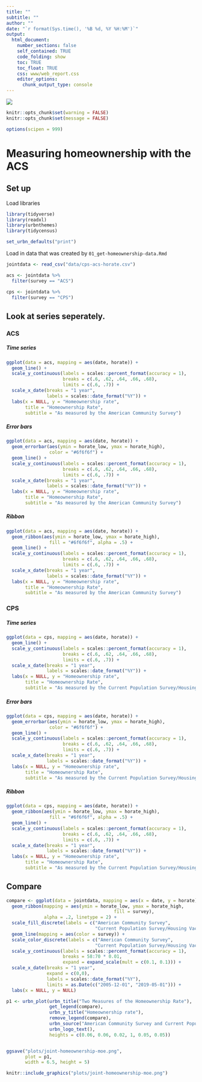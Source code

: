 ```yaml
---
title: ""
subtitle: ""
author: ""
date: "`r format(Sys.time(), '%B %d, %Y %H:%M')`"
output:
  html_document:
    number_sections: false
    self_contained: TRUE
    code_folding: show
    toc: TRUE
    toc_float: TRUE
    css: www/web_report.css
    editor_options:
      chunk_output_type: console
---
```


<link rel="stylesheet" href="//fonts.googleapis.com/css?family=Lato" />

![](www/images/urban-institute-logo.png)


```r
knitr::opts_chunk$set(warning = FALSE)
knitr::opts_chunk$set(message = FALSE)

options(scipen = 999)

```

# Measuring homeownership with the ACS

## Set up

Load libraries

```r
library(tidyverse)
library(readxl)
library(urbnthemes)
library(tidycensus)

set_urbn_defaults("print")
```

Load in data that was created by `01_get-homeownership-data.Rmd`

```r

jointdata <- read_csv("data/cps-acs-horate.csv")

acs <- jointdata %>% 
  filter(survey == "ACS")

cps <- jointdata %>% 
  filter(survey == "CPS")
```

## Look at series seperately.

### ACS

#### {.tabset .tabset.fade}
##### Time series

```r

ggplot(data = acs, mapping = aes(date, horate)) +
  geom_line() +
  scale_y_continuous(labels = scales::percent_format(accuracy = 1),
                     breaks = c(.6, .62, .64, .66, .68),
                     limits = c(.6, .7)) +
  scale_x_date(breaks = "1 year",
               labels = scales::date_format("%Y")) +
  labs(x = NULL, y = "Homeownership rate",
       title = "Homeownership Rate",
       subtitle = "As measured by the American Community Survey")

```

##### Error bars

```r

ggplot(data = acs, mapping = aes(date, horate)) +
  geom_errorbar(aes(ymin = horate_low, ymax = horate_high),
                color = "#6f6f6f") +
  geom_line() +
  scale_y_continuous(labels = scales::percent_format(accuracy = 1),
                     breaks = c(.6, .62, .64, .66, .68),
                     limits = c(.6, .7)) +
  scale_x_date(breaks = "1 year",
               labels = scales::date_format("%Y")) +
  labs(x = NULL, y = "Homeownership rate",
       title = "Homeownership Rate",
       subtitle = "As measured by the American Community Survey")

```

##### Ribbon

```r
ggplot(data = acs, mapping = aes(date, horate)) +
  geom_ribbon(aes(ymin = horate_low, ymax = horate_high),
                fill = "#6f6f6f", alpha = .5) +
  geom_line() +
  scale_y_continuous(labels = scales::percent_format(accuracy = 1),
                     breaks = c(.6, .62, .64, .66, .68),
                     limits = c(.6, .7)) +
  scale_x_date(breaks = "1 year",
               labels = scales::date_format("%Y")) +
  labs(x = NULL, y = "Homeownership rate",
       title = "Homeownership Rate",
       subtitle = "As measured by the American Community Survey")
```


### CPS

#### {.tabset .tabset.fade}
##### Time series

```r

ggplot(data = cps, mapping = aes(date, horate)) +
  geom_line() +
  scale_y_continuous(labels = scales::percent_format(accuracy = 1),
                     breaks = c(.6, .62, .64, .66, .68),
                     limits = c(.6, .7)) +
  scale_x_date(breaks = "1 year",
               labels = scales::date_format("%Y")) +
  labs(x = NULL, y = "Homeownership rate",
       title = "Homeownership Rate",
       subtitle = "As measured by the Current Population Survey/Housing Vacancy Survey")

```

##### Error bars

```r

ggplot(data = cps, mapping = aes(date, horate)) +
  geom_errorbar(aes(ymin = horate_low, ymax = horate_high),
                color = "#6f6f6f") +
  geom_line() +
  scale_y_continuous(labels = scales::percent_format(accuracy = 1),
                     breaks = c(.6, .62, .64, .66, .68),
                     limits = c(.6, .7)) +
  scale_x_date(breaks = "1 year",
               labels = scales::date_format("%Y")) +
  labs(x = NULL, y = "Homeownership rate",
       title = "Homeownership Rate",
       subtitle = "As measured by the Current Population Survey/Housing Vacancy Survey")

```

##### Ribbon

```r
ggplot(data = cps, mapping = aes(date, horate)) +
  geom_ribbon(aes(ymin = horate_low, ymax = horate_high),
                fill = "#6f6f6f", alpha = .5) +
  geom_line() +
  scale_y_continuous(labels = scales::percent_format(accuracy = 1),
                     breaks = c(.6, .62, .64, .66, .68),
                     limits = c(.6, .7)) +
  scale_x_date(breaks = "1 year",
               labels = scales::date_format("%Y")) +
  labs(x = NULL, y = "Homeownership rate",
       title = "Homeownership Rate",
       subtitle = "As measured by the Current Population Survey/Housing Vacancy Survey")
```


## Compare

```r

compare <- ggplot(data = jointdata, mapping = aes(x = date, y = horate)) +
  geom_ribbon(mapping = aes(ymin = horate_low, ymax = horate_high,
                                        fill = survey), 
              alpha = .2, linetype = 2) +
  scale_fill_discrete(labels = c("American Community Survey",
                                 "Current Population Survey/Housing Vacancy Survey")) +
  geom_line(mapping = aes(color = survey)) +
  scale_color_discrete(labels = c("American Community Survey",
                                 "Current Population Survey/Housing Vacancy Survey")) +
  scale_y_continuous(labels = scales::percent_format(accuracy = 1),
                     breaks = 58:70 * 0.01,
                     expand = expand_scale(mult = c(0.1, 0.1))) +
  scale_x_date(breaks = "1 year",
               expand = c(0,0),
               labels = scales::date_format("%Y"),
               limits = as.Date(c("2005-12-01", "2019-05-01"))) +
  labs(x = NULL, y = NULL)

p1 <- urbn_plot(urbn_title("Two Measures of the Homeownership Rate"),
                get_legend(compare),
                urbn_y_title("Homeownership rate"),
                remove_legend(compare),
                urbn_source("American Community Survey and Current Population Survey/Housing Vacancy Survey."),
                urbn_logo_text(),
                heights = c(0.06, 0.06, 0.02, 1, 0.05, 0.05))


ggsave("plots/joint-homeownership-moe.png",
       plot = p1,
       width = 6.5, height = 5)

knitr::include_graphics("plots/joint-homeownership-moe.png")

```
